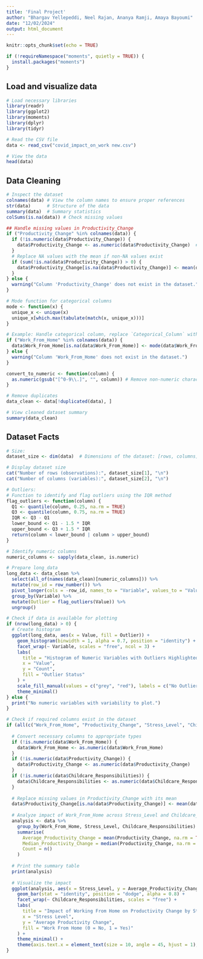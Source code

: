 ```yaml
---
title: 'Final Project'
author: "Bhargav Yellepeddi, Neel Rajan, Ananya Ramji, Amaya Bayoumi"
date: "12/02/2024"
output: html_document
---
```


```r
knitr::opts_chunk$set(echo = TRUE)

if (!requireNamespace("moments", quietly = TRUE)) {
  install.packages("moments")
}
```
## Load and visualize data
```r
# Load necessary libraries
library(readr)
library(ggplot2)
library(moments)
library(dplyr)
library(tidyr)

# Read the CSV file
data <- read_csv("covid_impact_on_work new.csv")

# View the data 
head(data)
```
## Data Cleaning
```r
# Inspect the dataset
colnames(data) # View the column names to ensure proper references
str(data)      # Structure of the data
summary(data)  # Summary statistics
colSums(is.na(data)) # Check missing values

## Handle missing values in Productivity_Change
if ("Productivity_Change" %in% colnames(data)) {
  if (!is.numeric(data$Productivity_Change)) {
    data$Productivity_Change <- as.numeric(data$Productivity_Change)  # Ensure numeric
  }
  # Replace NA values with the mean if non-NA values exist
  if (sum(!is.na(data$Productivity_Change)) > 0) {
    data$Productivity_Change[is.na(data$Productivity_Change)] <- mean(data$Productivity_Change, na.rm = TRUE)
  }
} else {
  warning("Column 'Productivity_Change' does not exist in the dataset.")
}

# Mode function for categorical columns
mode <- function(x) { 
  unique_x <- unique(x)
  unique_x[which.max(tabulate(match(x, unique_x)))]
}

# Example: Handle categorical column, replace `Categorical_Column` with the correct column name
if ("Work_From_Home" %in% colnames(data)) {
  data$Work_From_Home[is.na(data$Work_From_Home)] <- mode(data$Work_From_Home)
} else {
  warning("Column 'Work_From_Home' does not exist in the dataset.")
}

convert_to_numeric <- function(column) {
  as.numeric(gsub("[^0-9\\.]", "", column)) # Remove non-numeric characters
}

# Remove duplicates
data_clean <- data[!duplicated(data), ]

# View cleaned dataset summary
summary(data_clean)

```
## Dataset Facts
```r
# Size:
dataset_size <- dim(data)  # Dimensions of the dataset: [rows, columns]

# Display dataset size
cat("Number of rows (observations):", dataset_size[1], "\n")
cat("Number of columns (variables):", dataset_size[2], "\n")


```

```r
# Outliers: 
# Function to identify and flag outliers using the IQR method
flag_outliers <- function(column) {
  Q1 <- quantile(column, 0.25, na.rm = TRUE)
  Q3 <- quantile(column, 0.75, na.rm = TRUE)
  IQR <- Q3 - Q1
  lower_bound <- Q1 - 1.5 * IQR
  upper_bound <- Q3 + 1.5 * IQR
  return(column < lower_bound | column > upper_bound)
}

# Identify numeric columns
numeric_columns <- sapply(data_clean, is.numeric)

# Prepare long_data
long_data <- data_clean %>%
  select(all_of(names(data_clean)[numeric_columns])) %>%
  mutate(row_id = row_number()) %>%
  pivot_longer(cols = -row_id, names_to = "Variable", values_to = "Value") %>%
  group_by(Variable) %>%
  mutate(Outlier = flag_outliers(Value)) %>%
  ungroup()

# Check if data is available for plotting
if (nrow(long_data) > 0) {
  # Create histogram
  ggplot(long_data, aes(x = Value, fill = Outlier)) +
    geom_histogram(binwidth = 1, alpha = 0.7, position = "identity") +
    facet_wrap(~ Variable, scales = "free", ncol = 3) +
    labs(
      title = "Histogram of Numeric Variables with Outliers Highlighted",
      x = "Value",
      y = "Count",
      fill = "Outlier Status"
    ) +
    scale_fill_manual(values = c("grey", "red"), labels = c("No Outlier", "Outlier")) +
    theme_minimal()
} else {
  print("No numeric variables with variability to plot.")
}
```

```r
# Check if required columns exist in the dataset
if (all(c("Work_From_Home", "Productivity_Change", "Stress_Level", "Childcare_Responsibilities") %in% colnames(data))) {
  
  # Convert necessary columns to appropriate types
  if (!is.numeric(data$Work_From_Home)) {
    data$Work_From_Home <- as.numeric(data$Work_From_Home)
  }
  if (!is.numeric(data$Productivity_Change)) {
    data$Productivity_Change <- as.numeric(data$Productivity_Change)
  }
  if (!is.numeric(data$Childcare_Responsibilities)) {
    data$Childcare_Responsibilities <- as.numeric(data$Childcare_Responsibilities)
  }
  
  # Replace missing values in Productivity_Change with its mean
  data$Productivity_Change[is.na(data$Productivity_Change)] <- mean(data$Productivity_Change, na.rm = TRUE)
  
  # Analyze impact of Work_From_Home across Stress_Level and Childcare_Responsibilities
  analysis <- data %>%
    group_by(Work_From_Home, Stress_Level, Childcare_Responsibilities) %>%
    summarise(
      Average_Productivity_Change = mean(Productivity_Change, na.rm = TRUE),
      Median_Productivity_Change = median(Productivity_Change, na.rm = TRUE),
      Count = n()
    )
  
  # Print the summary table
  print(analysis)
  
  # Visualize the impact
  ggplot(analysis, aes(x = Stress_Level, y = Average_Productivity_Change, fill = as.factor(Work_From_Home))) +
    geom_bar(stat = "identity", position = "dodge", alpha = 0.8) +
    facet_wrap(~ Childcare_Responsibilities, scales = "free") +
    labs(
      title = "Impact of Working From Home on Productivity Change by Stress Level and Childcare Responsibilities",
      x = "Stress Level",
      y = "Average Productivity Change",
      fill = "Work From Home (0 = No, 1 = Yes)"
    ) +
    theme_minimal() +
    theme(axis.text.x = element_text(size = 10, angle = 45, hjust = 1), axis.title.x = element_text(size = 12))
}
```